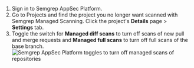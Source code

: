 1. Sign in to Semgrep AppSec Platform.
2. Go to Projects and find the project you no longer want scanned with Semgrep Managed Scanning. Click the project's **Details** page > **Settings** tab. 
3. Toggle the switch for **Managed diff scans** to turn off scans of new pull and merge requests and **Managed full scans** to turn off full scans of the base branch.
    ![Semgrep AppSec Platform toggles to turn off managed scans of repositories](/img/turn-off-sms.png#md-width)